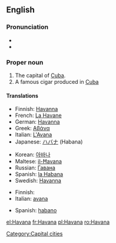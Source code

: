 {{wikipedia}}
==English==

===Pronunciation===
* {{IPA|/həˈvænə/}}
* {{rhymes|ænə}}

===Proper noun===
{{en-proper noun}}

# The capital of [[Cuba]].
# A famous cigar produced in [[Cuba]]

====Translations====
{{trans-top|capital}}
* Finnish: [[Havanna]]
* French: [[La Havane]] {{f}}
* German: [[Havanna]] {{f}}
* Greek: [[Αβάνα]]
* Italian: [[L'Avana]] {{f}}
* Japanese: [[ハバナ]] (Habana)
{{trans-mid}}
* Korean: [[아바나]] {{f}}
* Maltese: [[il-Ħavana]]
* Russian: [[Гавана]] {{f}}
* Spanish: [[la Habana]] {{f}}
* Swedish: [[Havanna]]
{{trans-bottom}}

{{trans-top|cigar}}
* Finnish: {{t|fi|havannalainen}}
* Italian: [[avana]] {{m}}
{{trans-mid}}
* Spanish: [[habano]] {{m}}
{{trans-bottom}}

[[Category:Capital cities]]

[[el:Havana]]
[[fr:Havana]]
[[pl:Havana]]
[[ro:Havana]]